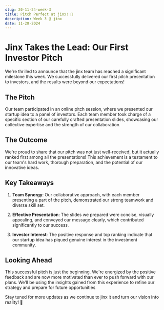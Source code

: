 ```yaml
---
slug: 20-11-24-week-3
title: Pitch Perfect at jinx! 🎤
description: Week 3 @ jinx
date: 11-20-2024
---
```


# Jinx Takes the Lead: Our First Investor Pitch

We're thrilled to announce that the jinx team has reached a significant milestone this week. We successfully delivered our first pitch presentation to investors, and the results were beyond our expectations!

## The Pitch

Our team participated in an online pitch session, where we presented our startup idea to a panel of investors. Each team member took charge of a specific section of our carefully crafted presentation slides, showcasing our collective expertise and the strength of our collaboration.

## The Outcome

We're proud to share that our pitch was not just well-received, but it actually ranked first among all the presentations! This achievement is a testament to our team's hard work, thorough preparation, and the potential of our innovative ideas.

## Key Takeaways

1. **Team Synergy**: Our collaborative approach, with each member presenting a part of the pitch, demonstrated our strong teamwork and diverse skill set.

2. **Effective Presentation**: The slides we prepared were concise, visually appealing, and conveyed our message clearly, which contributed significantly to our success.

3. **Investor Interest**: The positive response and top ranking indicate that our startup idea has piqued genuine interest in the investment community.

## Looking Ahead

This successful pitch is just the beginning. We're energized by the positive feedback and are now more motivated than ever to push forward with our plans. We'll be using the insights gained from this experience to refine our strategy and prepare for future opportunities.

Stay tuned for more updates as we continue to jinx it and turn our vision into reality! 🚀